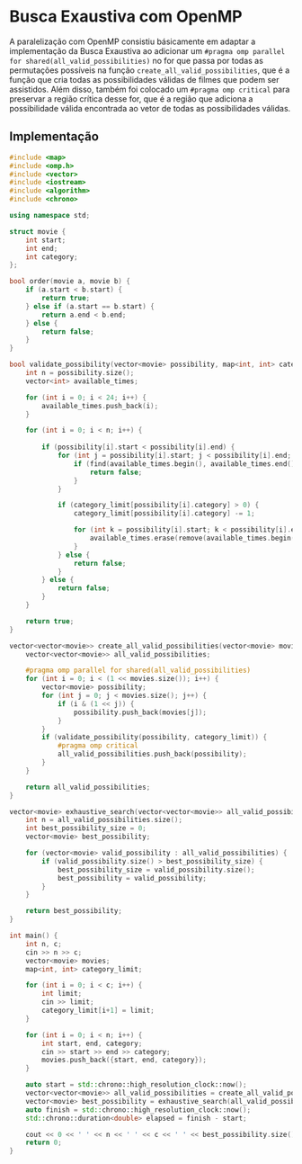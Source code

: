 # Busca Exaustiva com OpenMP

A paralelização com OpenMP consistiu básicamente em adaptar a implementação da Busca Exaustiva ao adicionar um `#pragma omp parallel for shared(all_valid_possibilities)` no for que passa por todas as permutações possíveis na função `create_all_valid_possibilities`, que é a função que cria todas as possibilidades válidas de filmes que podem ser assistidos. Além disso, também foi colocado um `#pragma omp critical` para preservar a região crítica desse for, que é a região que adiciona a possibilidade válida encontrada ao vetor de todas as possibilidades válidas.

## Implementação

```cpp
#include <map>
#include <omp.h>
#include <vector>
#include <iostream>
#include <algorithm>
#include <chrono>

using namespace std;

struct movie {
    int start;
    int end;
    int category;
};

bool order(movie a, movie b) {
    if (a.start < b.start) {
        return true;
    } else if (a.start == b.start) {
        return a.end < b.end;
    } else {
        return false;
    }
}

bool validate_possibility(vector<movie> possibility, map<int, int> category_limit) {
    int n = possibility.size();
    vector<int> available_times;

    for (int i = 0; i < 24; i++) {
        available_times.push_back(i);
    }

    for (int i = 0; i < n; i++) {
        
        if (possibility[i].start < possibility[i].end) {
            for (int j = possibility[i].start; j < possibility[i].end; j++) {
                if (find(available_times.begin(), available_times.end(), j) == available_times.end()) {
                    return false;
                } 
            }

            if (category_limit[possibility[i].category] > 0) {
                category_limit[possibility[i].category] -= 1;

                for (int k = possibility[i].start; k < possibility[i].end; k++) {
                    available_times.erase(remove(available_times.begin(), available_times.end(), k), available_times.end());
                }
            } else {
                return false;
            }
        } else {
            return false;
        }
    }

    return true;
}

vector<vector<movie>> create_all_valid_possibilities(vector<movie> movies, map<int, int> category_limit) {
    vector<vector<movie>> all_valid_possibilities;

    #pragma omp parallel for shared(all_valid_possibilities)
    for (int i = 0; i < (1 << movies.size()); i++) {
        vector<movie> possibility;
        for (int j = 0; j < movies.size(); j++) {
            if (i & (1 << j)) {
                possibility.push_back(movies[j]);
            }
        }
        if (validate_possibility(possibility, category_limit)) {
            #pragma omp critical
            all_valid_possibilities.push_back(possibility);
        }
    }

    return all_valid_possibilities;
}

vector<movie> exhaustive_search(vector<vector<movie>> all_valid_possibilities) {
    int n = all_valid_possibilities.size();
    int best_possibility_size = 0;
    vector<movie> best_possibility;

    for (vector<movie> valid_possibility : all_valid_possibilities) {
        if (valid_possibility.size() > best_possibility_size) {
            best_possibility_size = valid_possibility.size();
            best_possibility = valid_possibility;
        }
    }

    return best_possibility;
}

int main() {
    int n, c;
    cin >> n >> c; 
    vector<movie> movies;
    map<int, int> category_limit;

    for (int i = 0; i < c; i++) {
        int limit;
        cin >> limit;
        category_limit[i+1] = limit;
    }

    for (int i = 0; i < n; i++) {
        int start, end, category;
        cin >> start >> end >> category;
        movies.push_back({start, end, category});
    }

    auto start = std::chrono::high_resolution_clock::now();
    vector<vector<movie>> all_valid_possibilities = create_all_valid_possibilities(movies, category_limit);
    vector<movie> best_possibility = exhaustive_search(all_valid_possibilities);
    auto finish = std::chrono::high_resolution_clock::now();
    std::chrono::duration<double> elapsed = finish - start;

    cout << 0 << ' ' << n << ' ' << c << ' ' << best_possibility.size() << ' ' << elapsed.count() << endl;
    return 0;
}
```